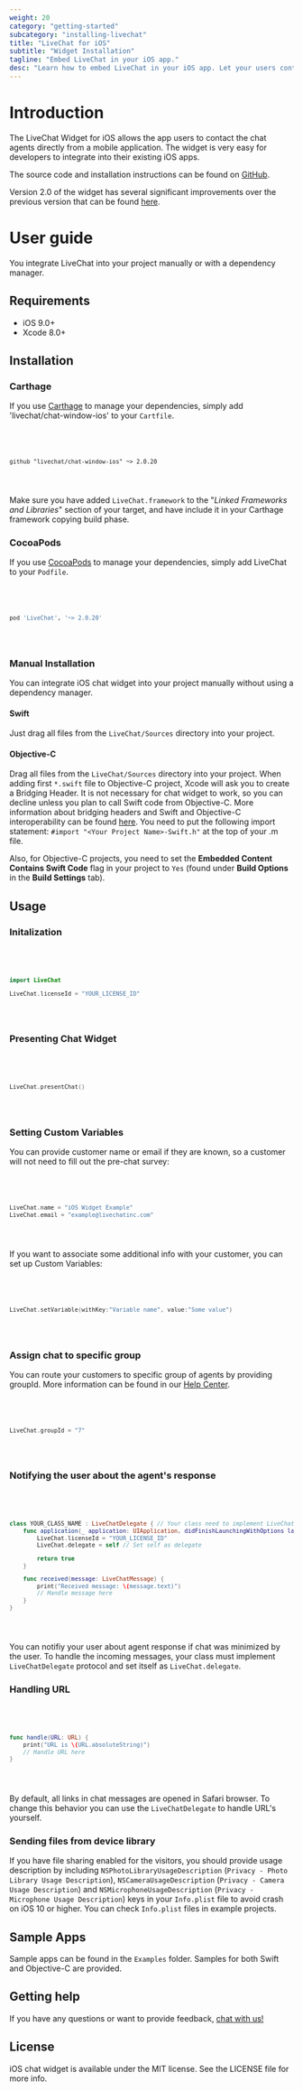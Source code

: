 ```yaml
---
weight: 20
category: "getting-started"
subcategory: "installing-livechat"
title: "LiveChat for iOS"
subtitle: "Widget Installation"
tagline: "Embed LiveChat in your iOS app."
desc: "Learn how to embed LiveChat in your iOS app. Let your users contact agents directly from the mobile application.."
---
```



# Introduction

The LiveChat Widget for iOS allows the app users to contact the chat agents directly from a mobile application. The widget is very easy for developers to integrate into their existing iOS apps.

The source code and installation instructions can be found on [GitHub](https://github.com/livechat/chat-window-ios).

Version 2.0 of the widget has several significant improvements over the previous version that
can be found [here](https://github.com/livechat/chat-window-ios/tree/e615b6e10848ece7c255407a6fff8485a92700aa).

# User guide

You integrate LiveChat into your project manually or with a dependency manager.

## Requirements

- iOS 9.0+
- Xcode 8.0+

## Installation

### Carthage

If you use [Carthage](https://github.com/Carthage/Carthage) to manage your dependencies, simply add 'livechat/chat-window-ios' to your `Cartfile`.

<Code>
<CodeSample path={'LIVECHAT/CHAT-WINDOW-IOS'}>

```
github "livechat/chat-window-ios" ~> 2.0.20
```

</CodeSample>
</Code>

Make sure you have added `LiveChat.framework` to the "_Linked Frameworks and Libraries_" section of your target, and have include it in your Carthage framework copying build phase.

### CocoaPods

If you use [CocoaPods](http://cocoapods.org) to manage your dependencies, simply add LiveChat to your `Podfile`.

<Code>
<CodeSample path={'LIVECHAT TO PODFILE'}>

```bash
pod 'LiveChat', '~> 2.0.20'
```

</CodeSample>
</Code>

### Manual Installation

You can integrate iOS chat widget into your project manually without using a dependency manager.

#### Swift

Just drag all files from the `LiveChat/Sources` directory into your project.

#### Objective-C

Drag all files from the `LiveChat/Sources` directory into your project. When adding first `*.swift` file to Objective-C project, Xcode will ask you to create a Bridging Header. It is not necessary for chat widget to work, so you can decline unless you plan to call Swift code from Objective-C. More information about bridging headers and Swift and Objective-C interoperability can be found [here](https://developer.apple.com/library/ios/documentation/Swift/Conceptual/BuildingCocoaApps/MixandMatch.html). You need to put the following import statement: `#import "<Your Project Name>-Swift.h"` at the top of your .m file.

Also, for Objective-C projects, you need to set the **Embedded Content Contains Swift Code** flag in your project to `Yes` (found under **Build Options** in the **Build Settings** tab).

## Usage

### Initalization

<Code>
<CodeSample path={'INITALIZATION'}>

```swift
import LiveChat

LiveChat.licenseId = "YOUR_LICENSE_ID"
```

</CodeSample>
</Code>

### Presenting Chat Widget

<Code>
<CodeSample path={'PREZENTING CHAT WIDGET'}>

```swift
LiveChat.presentChat()
```

</CodeSample>
</Code>

### Setting Custom Variables

You can provide customer name or email if they are known, so a customer will not need to fill out the pre-chat survey:

<Code>
<CodeSample path={'CUSTOMER NAME OR EMAIL'}>

```swift
LiveChat.name = "iOS Widget Example"
LiveChat.email = "example@livechatinc.com"
```

</CodeSample>
</Code>

<div class="clear"></div>

If you want to associate some additional info with your customer, you can set up Custom Variables:

<Code>
<CodeSample path={'SETTING CUSTOM VARIABLES'}>

```swift
LiveChat.setVariable(withKey:"Variable name", value:"Some value")
```

</CodeSample>
</Code>

### Assign chat to specific group

You can route your customers to specific group of agents by providing groupId. More information can be found in our [Help Center](https://www.livechat.com/help/dividing-live-chat-by-group/).

<Code>
<CodeSample path={'ASSIGN CHAT TO SPECIFIC GROUP'}>

```swift
LiveChat.groupId = "7"
```

</CodeSample>
</Code>

### Notifying the user about the agent's response

<Code>
<CodeSample path={'NOTIFY USER ABOUT RESPONSE OF THE AGENT'}>

```swift
class YOUR_CLASS_NAME : LiveChatDelegate { // Your class need to implement LiveChatDelegate protocol
    func application(_ application: UIApplication, didFinishLaunchingWithOptions launchOptions: [UIApplicationLaunchOptionsKey: Any]?) -> Bool {
        LiveChat.licenseId = "YOUR_LICENSE_ID"
        LiveChat.delegate = self // Set self as delegate

        return true
    }

    func received(message: LiveChatMessage) {
        print("Received message: \(message.text)")
        // Handle message here
    }
}
```

</CodeSample>
</Code>

You can notifiy your user about agent response if chat was minimized by the user. To handle the incoming messages, your class must implement `LiveChatDelegate` protocol and set itself as `LiveChat.delegate`.

### Handling URL

<Code>
<CodeSample path={'HANDLING URL'}>

```swift
func handle(URL: URL) {
    print("URL is \(URL.absoluteString)")
    // Handle URL here
}
```

</CodeSample>
</Code>

By default, all links in chat messages are opened in Safari browser. To change this behavior you can use the `LiveChatDelegate` to handle URL's yourself.

### Sending files from device library

If you have file sharing enabled for the visitors, you should provide usage description by including `NSPhotoLibraryUsageDescription` (`Privacy - Photo Library Usage Description`), `NSCameraUsageDescription` (`Privacy - Camera Usage Description`) and `NSMicrophoneUsageDescription` (`Privacy - Microphone Usage Description`) keys in your `Info.plist` file to avoid crash on iOS 10 or higher. You can check `Info.plist` files in example projects.

## Sample Apps

Sample apps can be found in the `Examples` folder. Samples for both Swift and Objective-C are provided.

## Getting help

If you have any questions or want to provide feedback, <a href="#open-chat" onClick={openChatWindow}>chat with us!</a>

## License

iOS chat widget is available under the MIT license. See the LICENSE file for more info.
